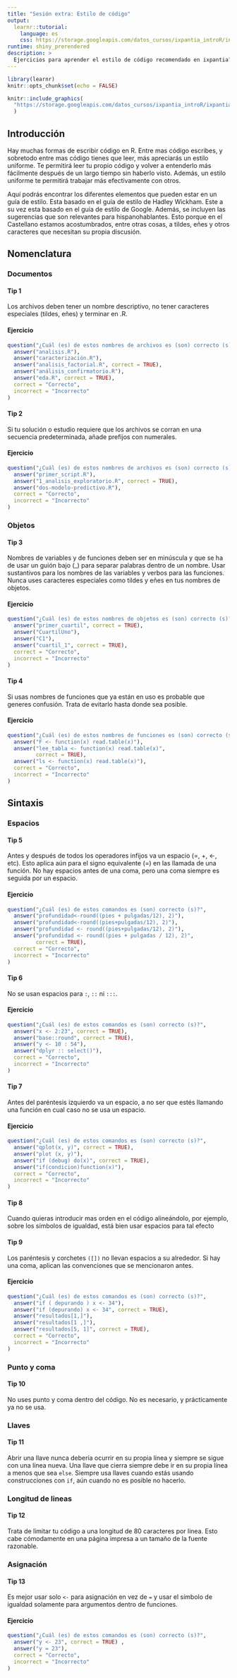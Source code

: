 ```yaml
---
title: "Sesión extra: Estilo de código"
output: 
  learnr::tutorial:
    language: es
    css: https://storage.googleapis.com/datos_cursos/ixpantia_introR/intro_r.css
runtime: shiny_prerendered
description: >
  Ejercicios para aprender el estilo de código recomendado en ixpantia?.
---
```


<style>
@import url('https://fonts.googleapis.com/css2?family=Roboto+Mono&family=Roboto+Slab&family=Source+Sans+Pro:wght@300;400&display=swap');

@import url('https://fonts.googleapis.com/css2?family=Lato&display=swap');
</style> 

```r
library(learnr)
knitr::opts_chunk$set(echo = FALSE)
```

```r
knitr::include_graphics(
  "https://storage.googleapis.com/datos_cursos/ixpantia_introR/ixpantia_logo.png"
  )  
```

## Introducción

Hay muchas formas de escribir código en R. Entre mas código escribes, y
sobretodo entre mas código tienes que leer, más apreciarás un estilo uniforme.
Te permitirá leer tu propio código y volver a entenderlo más fácilmente después 
de un largo tiempo sin haberlo visto. Además, un estilo uniforme te permitirá
trabajar más efectivamente con otros.

Aquí podrás encontrar los diferentes elementos que pueden estar en un guía de
estilo. Esta basado en el guía de estilo de Hadley Wickham. Este a su vez esta
basado en el guía de estilo de Google. Además, se incluyen las sugerencias que
son relevantes para hispanohablantes. Esto porque en el Castellano estamos
acostumbrados, entre otras cosas, a tildes, eñes y otros caracteres que
necesitan su propia discusión.

## Nomenclatura

### Documentos

#### Tip 1

Los archivos deben tener un nombre descriptivo, no tener caracteres especiales (tildes, eñes) y terminar en .R. 

#### Ejercicio 

```r
question("¿Cuál (es) de estos nombres de archivos es (son) correcto (s)?",
  answer("analisis.R"),
  answer("caracterización.R"),
  answer("analisis_factorial.R", correct = TRUE),
  answer("análisis_confirmatorio.R"),
  answer("eda.R", correct = TRUE),
  correct = "Correcto",
  incorrect = "Incorrecto"
)
```

#### Tip 2

Si tu solución o estudio requiere que los archivos se corran en una secuencia predeterminada, añade prefijos con numerales.

#### Ejercicio 

```r
question("¿Cuál (es) de estos nombres de archivos es (son) correcto (s)?",
  answer("primer_script.R"),
  answer("1_analisis_exploratorio.R", correct = TRUE),
  answer("dos-modelo-predictivo.R"),
  correct = "Correcto",
  incorrect = "Incorrecto"
)
```

### Objetos

#### Tip 3

Nombres de variables y de funciones deben ser en minúscula y que se ha de usar 
un guión bajo (_) para separar palabras dentro de un nombre. Usar sustantivos
para los nombres de las variables y verbos para las funciones. Nunca uses 
caracteres especiales como tildes y eñes en tus nombres de objetos.

#### Ejercicio 

```r
question("¿Cuál (es) de estos nombres de objetos es (son) correcto (s)?",
  answer("primer_cuartil", correct = TRUE),
  answer("CuartilUno"),
  answer("C1"),
  answer("cuartil_1", correct = TRUE),
  correct = "Correcto",
  incorrect = "Incorrecto"
)
```

#### Tip 4

Si usas nombres de funciones que ya están en uso es probable que generes
confusión. Trata de evitarlo hasta donde sea posible.

#### Ejercicio 

```r
question("¿Cuál (es) de estos nombres de funciones es (son) correcto (s)?",
  answer("F <- function(x) read.table(x)"),
  answer("lee_tabla <- function(x) read.table(x)",
         correct = TRUE),
  answer("ls <- function(x) read.table(x)"),
  correct = "Correcto",
  incorrect = "Incorrecto"
)
```

## Sintaxis

### Espacios

#### Tip 5

Antes y después de todos los operadores infijos va un espacio (=, +, <-, etc).
Esto aplica aún para el signo equivalente (=) en las llamada de una función. No 
hay espacios antes de una coma, pero una coma siempre es seguida por un espacio.

#### Ejercicio 

```r
question("¿Cuál (es) de estos comandos es (son) correcto (s)?",
  answer("profundidad<-round((pies + pulgadas/12), 2)"),
  answer("profundidad<-round((pies+pulgadas/12), 2)"),
  answer("profundidad <- round((pies+pulgadas/12), 2)"),
  answer("profundidad <- round((pies + pulgadas / 12), 2)",
         correct = TRUE),
  correct = "Correcto",
  incorrect = "Incorrecto"
)
```

#### Tip 6

No se usan espacios para `:`, `::` ni `:::`. 

#### Ejercicio 

```r
question("¿Cuál (es) de estos comandos es (son) correcto (s)?",
  answer("x <- 2:23", correct = TRUE),
  answer("base::round", correct = TRUE),
  answer("y <- 10 : 54"),
  answer("dplyr :: select()"),
  correct = "Correcto",
  incorrect = "Incorrecto"
)
```

#### Tip 7

Antes del paréntesis izquierdo va un espacio, a no ser que estés llamando una
función en cual caso no se usa un espacio.

#### Ejercicio 

```r
question("¿Cuál (es) de estos comandos es (son) correcto (s)?",
  answer("qplot(x, y)", correct = TRUE),
  answer("plot (x, y)"),
  answer("if (debug) do(x)", correct = TRUE),
  answer("if(condicion)function(x)"),
  correct = "Correcto",
  incorrect = "Incorrecto"
)
```

#### Tip 8

Cuando quieras introducir mas orden en el código alineándolo, por ejemplo, 
sobre los símbolos de igualdad, está bien usar espacios para tal efecto

#### Tip 9

Los paréntesis y corchetes `([])` no llevan espacios a su alrededor. Si hay una 
coma, aplican las convenciones que se mencionaron antes.

#### Ejercicio 

```r
question("¿Cuál (es) de estos comandos es (son) correcto (s)?",
  answer("if ( depurando ) x <- 34"),
  answer("if (depurando) x <- 34", correct = TRUE),
  answer("resultados[1,]"),
  answer("resultados[1 ,]"),
  answer("resultados[5, 1]", correct = TRUE),
  correct = "Correcto",
  incorrect = "Incorrecto"
)
```

### Punto y coma

#### Tip 10

No uses punto y coma dentro del código. No es necesario, y prácticamente ya no
se usa.

### Llaves

#### Tip 11

Abrir una llave nunca debería ocurrir en su propia línea y siempre se sigue con 
una línea nueva. Una llave que cierra siempre debe ir en su propia línea a
menos que sea `else`. Siempre usa llaves cuando estás usando construcciones con
`if`, aún cuando no es posible no hacerlo.

### Longitud de lineas

#### Tip 12

Trata de limitar tu código a una longitud de 80 caracteres por linea. Esto cabe
cómodamente en una página impresa a un tamaño de la fuente razonable. 

### Asignación

#### Tip 13

Es mejor usar solo `<-` para asignación en vez de `=` y usar el símbolo de 
igualdad solamente para argumentos dentro de funciones.

#### Ejercicio

```r
question("¿Cuál (es) de estos comandos es (son) correcto (s)?",
  answer("y <- 23", correct = TRUE) ,
  answer("y = 23"),
  correct = "Correcto",
  incorrect = "Incorrecto"
)
```

